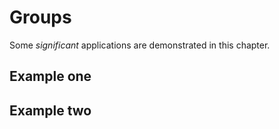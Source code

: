 # Groups

Some _significant_ applications are demonstrated in this chapter.

## Example one

## Example two
